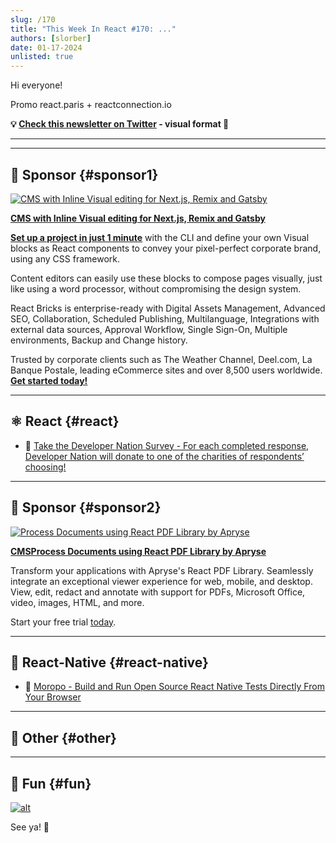 ```yaml
---
slug: /170
title: "This Week In React #170: ..."
authors: [slorber]
date: 01-17-2024
unlisted: true
---
```


Hi everyone!

<Todo />

Promo react.paris + reactconnection.io

<!-- truncate -->

**💡 [Check this newsletter on Twitter](https://slo.im/thread) - visual format 🎨**

---


<Support />

---

## 💸 Sponsor {#sponsor1}

[![CMS with Inline Visual editing for Next.js, Remix and Gatsby](/emails/issues/169/reactbricks.jpg)](https://reactbricks.com?utm_source=twir&utm_campaign=twir_2024&utm_medium=email)

**[CMS with Inline Visual editing for Next.js, Remix and Gatsby](https://reactbricks.com?utm_source=twir&utm_campaign=twir_2024&utm_medium=email)**

[**Set up a project in just 1 minute**](https://reactbricks.com/sign-up?utm_source=twir&utm_campaign=twir_2024&utm_medium=email) with the CLI and define your own Visual blocks as React components to convey your pixel-perfect corporate brand, using any CSS framework.

Content editors can easily use these blocks to compose pages visually, just like using a word processor, without compromising the design system.

React Bricks is enterprise-ready with Digital Assets Management, Advanced SEO, Collaboration, Scheduled Publishing, Multilanguage, Integrations with external data sources, Approval Workflow, Single Sign-On, Multiple environments, Backup and Change history.

Trusted by corporate clients such as The Weather Channel, Deel.com, La Banque Postale, leading eCommerce sites and over 8,500 users worldwide.  
[**Get started today!**](https://reactbricks.com/sign-up?utm_source=twir&utm_campaign=twir_2024&utm_medium=email)

---

## ⚛️ React {#react}

<Todo />

- 💸 [Take the Developer Nation Survey - For each completed response, Developer Nation will donate to one of the charities of respondents’ choosing! ](https://developereconomics.net/?member_id=thisweekinreact&utm_medium=nl_ad4)

<SubscribeFormEmbed placement="middle" />

---

## 💸 Sponsor {#sponsor2}

[![Process Documents using React PDF Library by Apryse](/emails/issues/170/apryse.jpg)](https://bit.ly/3He15PD)

**[CMSProcess Documents using React PDF Library by Apryse](https://bit.ly/3He15PD)**

Transform your applications with Apryse's React PDF Library. Seamlessly integrate an exceptional viewer experience for web, mobile, and desktop. View, edit, redact and annotate with support for PDFs, Microsoft Office, video, images, HTML, and more. 

Start your free trial [today](https://apryse.com/form/contact-sales?utm_source=email%20newsletter&utm_medium=email&utm_campaign=cta%20button).

---

## 📱 React-Native {#react-native}

<Todo />

- 💸 [Moropo - Build and Run Open Source React Native Tests Directly From Your Browser ](https://www.moropo.com?utm_source=newsletter&utm_medium=emails&utm_campaign=twir-20240117)

---

## 🔀 Other {#other}

<Todo />

---

## 🤭 Fun {#fun}

<Todo />

[![alt](/emails/issues/122/meme.jpg)](https://twitter.com/TODOTODOTODOTODOTODOTODOTODOTODOTODOTODO)

See ya! 👋
